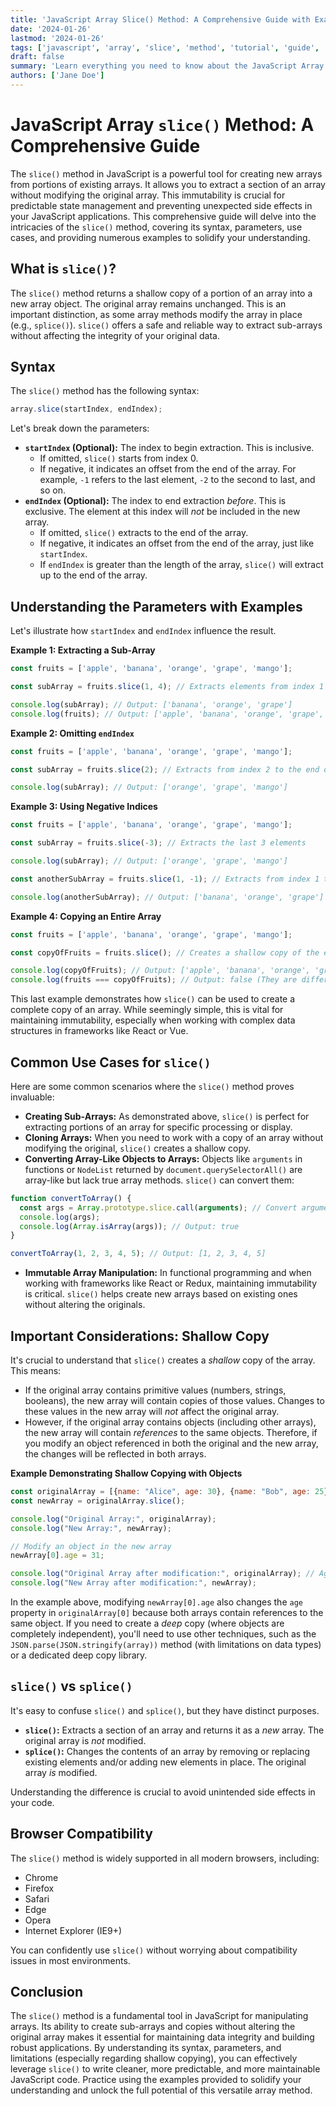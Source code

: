```yaml
---
title: 'JavaScript Array Slice() Method: A Comprehensive Guide with Examples'
date: '2024-01-26'
lastmod: '2024-01-26'
tags: ['javascript', 'array', 'slice', 'method', 'tutorial', 'guide', 'programming', 'web development']
draft: false
summary: 'Learn everything you need to know about the JavaScript Array slice() method. This comprehensive guide covers syntax, parameters, use cases, and common examples to help you master array manipulation in JavaScript.'
authors: ['Jane Doe']
---
```


# JavaScript Array `slice()` Method: A Comprehensive Guide

The `slice()` method in JavaScript is a powerful tool for creating new arrays from portions of existing arrays. It allows you to extract a section of an array without modifying the original array.  This immutability is crucial for predictable state management and preventing unexpected side effects in your JavaScript applications. This comprehensive guide will delve into the intricacies of the `slice()` method, covering its syntax, parameters, use cases, and providing numerous examples to solidify your understanding.

## What is `slice()`?

The `slice()` method returns a shallow copy of a portion of an array into a new array object.  The original array remains unchanged.  This is an important distinction, as some array methods modify the array in place (e.g., `splice()`).  `slice()` offers a safe and reliable way to extract sub-arrays without affecting the integrity of your original data.

## Syntax

The `slice()` method has the following syntax:

```javascript
array.slice(startIndex, endIndex);
```

Let's break down the parameters:

*   **`startIndex` (Optional):**  The index to begin extraction.  This is inclusive.
    *   If omitted, `slice()` starts from index 0.
    *   If negative, it indicates an offset from the end of the array. For example, `-1` refers to the last element, `-2` to the second to last, and so on.
*   **`endIndex` (Optional):** The index to end extraction *before*. This is exclusive.  The element at this index will *not* be included in the new array.
    *   If omitted, `slice()` extracts to the end of the array.
    *   If negative, it indicates an offset from the end of the array, just like `startIndex`.
    *   If `endIndex` is greater than the length of the array, `slice()` will extract up to the end of the array.

## Understanding the Parameters with Examples

Let's illustrate how `startIndex` and `endIndex` influence the result.

**Example 1: Extracting a Sub-Array**

```javascript
const fruits = ['apple', 'banana', 'orange', 'grape', 'mango'];

const subArray = fruits.slice(1, 4); // Extracts elements from index 1 (inclusive) to index 4 (exclusive)

console.log(subArray); // Output: ['banana', 'orange', 'grape']
console.log(fruits); // Output: ['apple', 'banana', 'orange', 'grape', 'mango'] (Original array unchanged)
```

**Example 2:  Omitting `endIndex`**

```javascript
const fruits = ['apple', 'banana', 'orange', 'grape', 'mango'];

const subArray = fruits.slice(2); // Extracts from index 2 to the end of the array

console.log(subArray); // Output: ['orange', 'grape', 'mango']
```

**Example 3: Using Negative Indices**

```javascript
const fruits = ['apple', 'banana', 'orange', 'grape', 'mango'];

const subArray = fruits.slice(-3); // Extracts the last 3 elements

console.log(subArray); // Output: ['orange', 'grape', 'mango']

const anotherSubArray = fruits.slice(1, -1); // Extracts from index 1 to the second to last element

console.log(anotherSubArray); // Output: ['banana', 'orange', 'grape']
```

**Example 4:  Copying an Entire Array**

```javascript
const fruits = ['apple', 'banana', 'orange', 'grape', 'mango'];

const copyOfFruits = fruits.slice(); // Creates a shallow copy of the entire array

console.log(copyOfFruits); // Output: ['apple', 'banana', 'orange', 'grape', 'mango']
console.log(fruits === copyOfFruits); // Output: false (They are different array objects)
```

This last example demonstrates how `slice()` can be used to create a complete copy of an array.  While seemingly simple, this is vital for maintaining immutability, especially when working with complex data structures in frameworks like React or Vue.

## Common Use Cases for `slice()`

Here are some common scenarios where the `slice()` method proves invaluable:

*   **Creating Sub-Arrays:** As demonstrated above, `slice()` is perfect for extracting portions of an array for specific processing or display.
*   **Cloning Arrays:**  When you need to work with a copy of an array without modifying the original, `slice()` creates a shallow copy.
*   **Converting Array-Like Objects to Arrays:** Objects like `arguments` in functions or `NodeList` returned by `document.querySelectorAll()` are array-like but lack true array methods.  `slice()` can convert them:

```javascript
function convertToArray() {
  const args = Array.prototype.slice.call(arguments); // Convert arguments object to an array
  console.log(args);
  console.log(Array.isArray(args)); // Output: true
}

convertToArray(1, 2, 3, 4, 5); // Output: [1, 2, 3, 4, 5]
```

*   **Immutable Array Manipulation:**  In functional programming and when working with frameworks like React or Redux, maintaining immutability is critical. `slice()` helps create new arrays based on existing ones without altering the originals.

## Important Considerations: Shallow Copy

It's crucial to understand that `slice()` creates a *shallow* copy of the array.  This means:

*   If the original array contains primitive values (numbers, strings, booleans), the new array will contain copies of those values.  Changes to these values in the new array will *not* affect the original array.
*   However, if the original array contains objects (including other arrays), the new array will contain *references* to the same objects.  Therefore, if you modify an object referenced in both the original and the new array, the changes will be reflected in both arrays.

**Example Demonstrating Shallow Copying with Objects**

```javascript
const originalArray = [{name: "Alice", age: 30}, {name: "Bob", age: 25}];
const newArray = originalArray.slice();

console.log("Original Array:", originalArray);
console.log("New Array:", newArray);

// Modify an object in the new array
newArray[0].age = 31;

console.log("Original Array after modification:", originalArray); // Age of Alice is also 31!
console.log("New Array after modification:", newArray);
```

In the example above, modifying `newArray[0].age` also changes the `age` property in `originalArray[0]` because both arrays contain references to the same object. If you need to create a *deep* copy (where objects are completely independent), you'll need to use other techniques, such as the `JSON.parse(JSON.stringify(array))` method (with limitations on data types) or a dedicated deep copy library.

## `slice()` vs `splice()`

It's easy to confuse `slice()` and `splice()`, but they have distinct purposes.

*   **`slice()`:** Extracts a section of an array and returns it as a *new* array.  The original array is *not* modified.
*   **`splice()`:**  Changes the contents of an array by removing or replacing existing elements and/or adding new elements in place.  The original array *is* modified.

Understanding the difference is crucial to avoid unintended side effects in your code.

## Browser Compatibility

The `slice()` method is widely supported in all modern browsers, including:

*   Chrome
*   Firefox
*   Safari
*   Edge
*   Opera
*   Internet Explorer (IE9+)

You can confidently use `slice()` without worrying about compatibility issues in most environments.

## Conclusion

The `slice()` method is a fundamental tool in JavaScript for manipulating arrays.  Its ability to create sub-arrays and copies without altering the original array makes it essential for maintaining data integrity and building robust applications.  By understanding its syntax, parameters, and limitations (especially regarding shallow copying), you can effectively leverage `slice()` to write cleaner, more predictable, and more maintainable JavaScript code.  Practice using the examples provided to solidify your understanding and unlock the full potential of this versatile array method.
